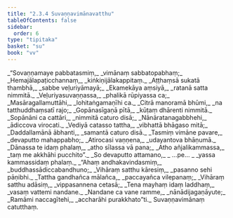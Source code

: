 ```yaml
---
title: "2.3.4 Suvaṇṇavimānavatthu"
tableOfContents: false
sidebar:
  order: 6
type: "tipitaka"
basket: "su"
book: "vv"
---
```



<DynamicBreadcrumb />

<Division number="1134" book="vv">

<Paragraph number="982" type="verses" book="vv">
_“Sovaṇṇamaye pabbatasmiṃ,_  
_vimānaṃ sabbatopabhaṃ;_  
_Hemajālapaṭicchannaṃ,_  
_kiṅkiṇijālakappitaṃ._  

</Paragraph>

</Division>
<Division number="1135" book="vv">

<Paragraph number="983" type="verses" book="vv">
_Aṭṭhaṃsā sukatā thambhā,_  
_sabbe veḷuriyāmayā;_  
_Ekamekāya aṃsiyā,_  
_ratanā satta nimmitā._  

</Paragraph>

</Division>
<Division number="1136" book="vv">

<Paragraph number="984" type="verses" book="vv">
_Veḷuriyasuvaṇṇassa,_  
_phalikā rūpiyassa ca;_  
_Masāragallamuttāhi,_  
_lohitaṅgamaṇīhi ca._  

</Paragraph>

</Division>
<Division number="1137" book="vv">

<Paragraph number="985" type="verses" book="vv">
_Citrā manoramā bhūmi,_  
_na tatthuddhaṃsatī rajo;_  
_Gopānasīgaṇā pītā,_  
_kūṭaṃ dhārenti nimmitā._  

</Paragraph>

</Division>
<Division number="1138" book="vv">

<Paragraph number="986" type="verses" book="vv">
_Sopānāni ca cattāri,_  
_nimmitā caturo disā;_  
_Nānāratanagabbhehi,_  
_ādiccova virocati._  

</Paragraph>

</Division>
<Division number="1139" book="vv">

<Paragraph number="987" type="verses" book="vv">
_Vediyā catasso tattha,_  
_vibhattā bhāgaso mitā;_  
_Daddallamānā ābhanti,_  
_samantā caturo disā._  

</Paragraph>

</Division>
<Division number="1140" book="vv">

<Paragraph number="988" type="verses" book="vv">
_Tasmiṃ vimāne pavare,_  
_devaputto mahappabho;_  
_Atirocasi vaṇṇena,_  
_udayantova bhāṇumā._  

</Paragraph>

</Division>
<Division number="1141" book="vv">

<Paragraph number="989" type="verses" book="vv">
_Dānassa te idaṃ phalaṃ,_  
_atho sīlassa vā pana;_  
_Atho añjalikammassa,_  
_taṃ me akkhāhi pucchito”._  

</Paragraph>

</Division>
<Division number="1142" book="vv">

<Paragraph number="990" type="verses" book="vv">
_So devaputto attamano,_  
_ …pe… _  
_yassa kammassidaṃ phalaṃ._  

</Paragraph>

</Division>
<Division number="1143" book="vv">

<Paragraph number="991" type="verses" book="vv">
_“Ahaṃ andhakavindasmiṃ,_  
_buddhassādiccabandhuno;_  
_Vihāraṃ satthu kāresiṃ,_  
_pasanno sehi pāṇibhi._  

</Paragraph>

</Division>
<Division number="1144" book="vv">

<Paragraph number="992" type="verses" book="vv">
_Tattha gandhañca mālañca,_  
_paccayañca vilepanaṃ;_  
_Vihāraṃ satthu adāsiṃ,_  
_vippasannena cetasā;_  
_Tena mayhaṃ idaṃ laddhaṃ,_  
_vasaṃ vattemi nandane._  

</Paragraph>

</Division>
<Division number="1145" book="vv">

<Paragraph number="993" type="verses" book="vv">
_Nandane ca vane ramme,_  
_nānādijagaṇāyute;_  
_Ramāmi naccagītehi,_  
_accharāhi purakkhato”ti._  


</Paragraph>
</Division>

<Paragraph number="994" type="center" book="vv">
Suvaṇṇavimānaṃ catutthaṃ.
</Paragraph>